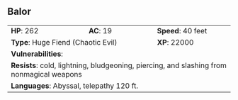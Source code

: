 ## Balor {#monster-balor}

```{=html}
<table class="table table-striped">
    <tbody>
        <tr>                    
            <td><b>HP</b>: 262</td>
            <td><b>AC</b>: 19</td>
            <td><b>Speed</b>: 40 feet</td>
        </tr>
        <tr>
            <td colspan="2"><b>Type</b>: Huge Fiend (Chaotic Evil)</td>
            <td><b>XP</b>: 22000</td>
        </tr>
        <tr>
            <td colspan="3"><b>Vulnerabilities</b>: </td>
        </tr>
        <tr>
            <td colspan="3"><b>Resists</b>: cold, lightning, bludgeoning, piercing, and slashing from nonmagical weapons</td>
        </tr>
        <tr>
            <td colspan="3"><b>Languages</b>: Abyssal, telepathy 120 ft.</td>
        </tr>
    </tbody>
</table>
```